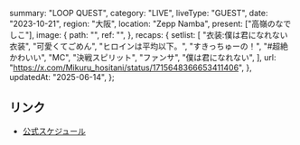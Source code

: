  summary: "LOOP QUEST",
  category: "LIVE",
  liveType: "GUEST",
  date: "2023-10-21",
  region: "大阪",
  location: "Zepp Namba",
  present: ["高嶺のなでしこ"],
  image: {
    path: "",
    ref: "",
  },
  recaps: {
    setlist: [
      "衣装:僕は君になれない衣装",
      "可愛くてごめん",
      "ヒロインは平均以下。",
      "すきっちゅーの！",
      "#超絶かわいい",
      "MC",
      "決戦スピリット",
      "ファンサ",
      "僕は君になれない",
    ],
    url: "https://x.com/Mikuru_hositani/status/1715648366653411406",
  },
  updatedAt: "2025-06-14",
};

## リンク

- [公式スケジュール](https://takanenonadeshiko.jp/?p=1359)
